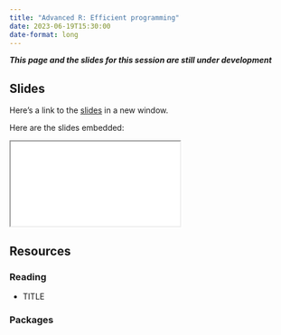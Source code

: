 ```yaml
---
title: "Advanced R: Efficient programming"
date: 2023-06-19T15:30:00
date-format: long
---
```


***This page and the slides for this session are still under development***

## Slides

Here's a link to the [slides](/slides/04-efficient-programming/index.qmd){target="_blank"} in a new window. 

Here are the slides embedded:

<iframe class="slide-deck ar3x2" src="/slides/04-efficient-programming/index.html" title="04-efficient-programming slides">
</iframe>

## Resources

### Reading

- TITLE

  <LINK>


### Packages

